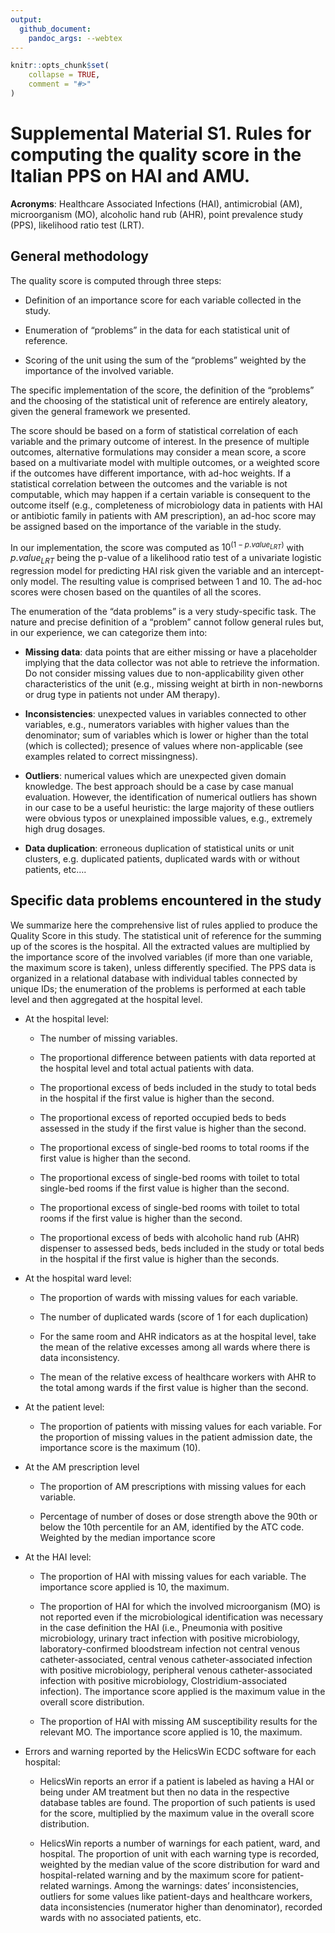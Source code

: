 ```yaml
---
output:
  github_document:
    pandoc_args: --webtex
---
```


<!-- README.md is generated from README.Rmd. Please edit that file -->

```r
knitr::opts_chunk$set(
	collapse = TRUE,
	comment = "#>"
)
```

# Supplemental Material S1. Rules for computing the quality score in the Italian PPS on HAI and AMU.

**Acronyms**: Healthcare Associated Infections (HAI), antimicrobial (AM), microorganism (MO), alcoholic hand rub (AHR), point prevalence study (PPS), likelihood ratio test (LRT).


## General methodology

The quality score is computed through three steps:

* Definition of an importance score for each variable collected in the study.

*	Enumeration of “problems” in the data for each statistical unit of reference.

*	Scoring of the unit using the sum of the “problems” weighted by the importance of the involved variable.

The specific implementation of the score, the definition of the “problems” and the choosing of the statistical unit of reference are entirely aleatory, given the general framework we presented.

The score should be based on a form of statistical correlation of each variable and the primary outcome of interest. In the presence of multiple outcomes, alternative formulations may consider a mean score, a score based on a multivariate model with multiple outcomes, or a weighted score if the outcomes have different importance, with ad-hoc weights. If a statistical correlation between the outcomes and the variable is not computable, which may happen if a certain variable is consequent to the outcome itself (e.g., completeness of microbiology data in patients with HAI or antibiotic family in patients with AM prescription), an ad-hoc score may be assigned based on the importance of the variable in the study.

In our implementation, the score was computed as $10^{(1-p.value_{LRT})}$ with $p.value_{LRT}$ being the p-value of a likelihood ratio test of a univariate logistic regression model for predicting HAI risk given the variable and an intercept-only model. The resulting value is comprised between 1 and 10. The ad-hoc scores were chosen based on the quantiles of all the scores.

The enumeration of the “data problems” is a very study-specific task. The nature and precise definition of a “problem” cannot follow general rules but, in our experience, we can categorize them into:

* **Missing data**: data points that are either missing or have a placeholder implying that the data collector was not able to retrieve the information. Do not consider missing values due to non-applicability given other characteristics of the unit (e.g., missing weight at birth in non-newborns or drug type in patients not under AM therapy).

* **Inconsistencies**: unexpected values in variables connected to other variables, e.g., numerators variables with higher values than the denominator; sum of variables which is lower or higher than the total (which is collected); presence of values where non-applicable (see examples related to correct missingness).

* **Outliers**: numerical values which are unexpected given domain knowledge. The best approach should be a case by case manual evaluation. However, the identification of numerical outliers has shown in our case to be a useful heuristic: the large majority of these outliers were obvious typos or unexplained impossible values, e.g., extremely high drug dosages.

* **Data duplication**: erroneous duplication of statistical units or unit clusters, e.g. duplicated patients, duplicated wards with or without patients, etc….

## Specific data problems encountered in the study

We summarize here the comprehensive list of rules applied to produce the Quality Score in this study. The statistical unit of reference for the summing up of the scores is the hospital. All the extracted values are multiplied by the importance score of the involved variables (if more than one variable, the maximum score is taken), unless differently specified. The PPS data is organized in a relational database with individual tables connected by unique IDs; the enumeration of the problems is performed at each table level and then aggregated at the hospital level.

* At the hospital level:

   + The number of missing variables.
		
   + The proportional difference between patients with data reported at the hospital level and total actual patients with data.
		
   + The proportional excess of beds included in the study to total beds in the hospital if the first value is higher than the second.
		
   + The proportional excess of reported occupied beds to beds assessed in the study if the first value is higher than the second.
		
   + The proportional excess of single-bed rooms to total rooms if the first value is higher than the second.
		
   + The proportional excess of single-bed rooms with toilet to total single-bed rooms if the first value is higher than the second.
		
   + The proportional excess of single-bed rooms with toilet to total rooms if the first value is higher than the second.
		
   + The proportional excess of beds with alcoholic hand rub (AHR) dispenser to assessed beds, beds included in the study or total beds in the hospital if the first value is higher than the seconds.

* At the hospital ward level:
		
   + The proportion of wards with missing values for each variable.
		
   + The number of duplicated wards (score of 1 for each duplication)
		
   + For the same room and AHR indicators as at the hospital level, take the mean of the relative excesses among all wards where there is data inconsistency.
		
   + The mean of the relative excess of healthcare workers with AHR to the total among wards if the first value is higher than the second.

* At the patient level:
		
   + The proportion of patients with missing values for each variable. For the proportion of missing values in the patient admission date, the importance score is the maximum (10).

* At the AM prescription level
		
   + The proportion of AM prescriptions with missing values for each variable.
		
   + Percentage of number of doses or dose strength above the 90th or below the 10th percentile for an AM, identified by the ATC code. Weighted by the median importance score
	
* At the HAI level:
		
   + The proportion of HAI with missing values for each variable. The importance score applied is 10, the maximum.
		
   + The proportion of HAI for which the involved microorganism (MO) is not reported even if the microbiological identification was necessary in the case definition the HAI (i.e., Pneumonia with positive microbiology, urinary tract infection with positive microbiology, laboratory-confirmed bloodstream infection not central venous catheter-associated, central venous catheter-associated infection with positive microbiology, peripheral venous catheter-associated infection with positive microbiology, Clostridium-associated infection). The importance score applied is the maximum value in the overall score distribution.
		
   + The proportion of HAI with missing AM susceptibility results for the relevant MO. The importance score applied is 10, the maximum.

* Errors and warning reported by the HelicsWin ECDC software for each hospital:
		
   + HelicsWin reports an error if a patient is labeled as having a HAI or being under AM treatment but then no data in the respective database tables are found. The proportion of such patients is used for the score, multiplied by the maximum value in the overall score distribution.
		
   + HelicsWin reports a number of warnings for each patient, ward, and hospital. The proportion of unit with each warning type is recorded, weighted by the median value of the score distribution for ward and hospital-related warning and by the maximum score for patient-related warnings. Among the warnings: dates' inconsistencies, outliers for some values like patient-days and healthcare workers, data inconsistencies (numerator higher than denominator), recorded wards with no associated patients, etc.
